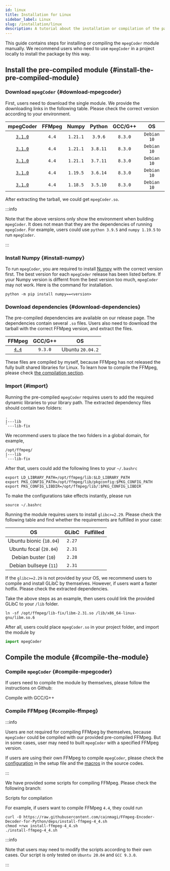 ```yaml
---
id: linux
title: Installation for Linux
sidebar_label: Linux
slug: /installation/linux
description: A tutorial about the installation or compilation of the package for Linux.
---
```




This guide contains steps for installing or compiling the `mpegCoder` module manually. We recommend users who need to use `mpegCoder` in a project locally to install the package by this way.

## Install the pre-compiled module {#install-the-pre-compiled-module}

### Download `mpegCoder` {#download-mpegcoder}

First, users need to download the single module. We provide the downloading links in the following table. Please check the correct version according to your environment.

| mpegCoder | FFMpeg | Numpy | Python | GCC/G++ | OS |
| :-----: | :-----: | :-----: | :-----: | :-----: | :-----: |
| [`3.1.0`<InlineIcon icon={mdiDownloadBox}/>][download-3-1-0-py39] | `4.4` | `1.21.1` | `3.9.6` | `8.3.0` | `Debian 10` |
| [`3.1.0`<InlineIcon icon={mdiDownloadBox}/>][download-3-1-0-py38] | `4.4` | `1.21.1` | `3.8.11` | `8.3.0` | `Debian 10` |
| [`3.1.0`<InlineIcon icon={mdiDownloadBox}/>][download-3-1-0-py37] | `4.4` | `1.21.1` | `3.7.11` | `8.3.0` | `Debian 10` |
| [`3.1.0`<InlineIcon icon={mdiDownloadBox}/>][download-3-1-0-py36] | `4.4` | `1.19.5` | `3.6.14` | `8.3.0` | `Debian 10` |
| [`3.1.0`<InlineIcon icon={mdiDownloadBox}/>][download-3-1-0-py35] | `4.4` | `1.18.5` | `3.5.10` | `8.3.0` | `Debian 10` |

After extracting the tarball, we could get `mpegCoder.so`.

:::info

Note that the above versions only show the environment when building `mpegCoder`. It does not mean that they are the dependencies of running `mpegCoder`. For example, users could use `python 3.9.5` and `numpy 1.19.5` to run `mpegCoder`.

:::

### Install Numpy {#install-numpy}

To run `mpegCoder`, you are required to install [Numpy<IconExternalLink/>][link-numpy] with the correct version first. The best version for each `mpegCoder` release has been listed before. If your Numpy version is differnt from the best version too much, `mpegCoder` may not work. Here is the command for installation.

```shell
python -m pip install numpy==<version>
```

### Download dependencies {#download-dependencies}

The pre-compiled dependencies are available on our release page. The dependencies contain several `.so` files. Users also need to download the tarball with the correct FFMpeg version, and extract the files.

| FFMpeg | GCC/G++ | OS |
| :-----: | :-----: | :-----: |
| [`4.4`<InlineIcon icon={mdiDownloadBox}/>][download-ff-4-4] | `9.3.0` | Ubuntu `20.04.2` |

These files are compiled by myself, because FFMpeg has not released the fully built shared libraries for Linux. To learn how to compile the FFMpeg, please check [the compilation section](#compile-the-module).

### Import {#import}

Running the pre-compiled `mpegCoder` requires users to add the required dynamic libraries to your library path. The extracted dependency files should contain two folders:

```shell
.
|---lib
`---lib-fix
```

We recommend users to place the two folders in a global domain, for example,

```shell
/opt/ffmpeg/
|---lib
`---lib-fix
```

After that, users could add the following lines to your `~/.bashrc`

```shell
export LD_LIBRARY_PATH=/opt/ffmpeg/lib:$LD_LIBRARY_PATH
export PKG_CONFIG_PATH=/opt/ffmpeg/lib/pkgconfig:$PKG_CONFIG_PATH
export PKG_CONFIG_LIBDIR=/opt/ffmpeg/lib/:$PKG_CONFIG_LIBDIR
```

To make the configurations take effects instantly, please run

```shell
source ~/.bashrc
```

Running the module requires users to install `glibc>=2.29`. Please check the following table and find whether the requirements are fulfilled in your case:

| OS | GLibC | Fulfilled |
| :-----: | :-----: | :-----: |
| Ubuntu bionic (`18.04`) | `2.27` | <InlineIcon icon={vsiCloseIcon}/> |
| Ubuntu focal (`20.04`) | `2.31` | <InlineIcon icon={vsiCheckIcon}/> |
| Debian buster (`10`) | `2.28` | <InlineIcon icon={vsiCloseIcon}/> |
| Debian bullseye (`11`) | `2.31` | <InlineIcon icon={vsiCheckIcon}/> |

If the `glibc>=2.29` is not provided by your OS, we recommend users to compile and install GLibC by themselves. However, if users want a faster hotfix. Please check the extracted dependencies.

Take the above steps as an example, then users could link the provided GLibC to your `/lib` folder.

```shell
ln -sf /opt/ffmpeg/lib-fix/libm-2.31.so /lib/x86_64-linux-gnu/libm.so.6
```

After all, users could place `mpegCoder.so` in your project folder, and import the module by

```python
import mpegCoder
```

## Compile the module {#compile-the-module}

### Compile `mpegCoder` {#compile-mpegcoder}

If users need to compile the module by themselves, please follow the instructions on Github:

<p>
  <DarkButton to="https://github.com/cainmagi/FFmpeg-Encoder-Decoder-for-Python/blob/master-linux/README.md" icon={vsiDebugAlt}>
    Compile with GCC/G++
  </DarkButton>
</p>

### Compile FFMpeg {#compile-ffmpeg}

:::info

Users are not required for compiling FFMpeg by themselves, because `mpegCoder` could be compiled with our provided pre-compiled FFMpeg. But in some cases, user may need to built `mpegCoder` with a specified FFMpeg version.

If users are using their own FFMpeg to compile `mpegCoder`, please check the [configuration<IconExternalLink/>][code-config] in the setup file and the [macros<IconExternalLink/>][code-macros] in the source codes.

:::

We have provided some scripts for compiling FFMpeg. Please check the following branch:

<p>
  <DarkButton to="https://github.com/cainmagi/FFmpeg-Encoder-Decoder-for-Python/tree/deps" icon={octMarkGithub16}>
    Scripts for compilation
  </DarkButton>
</p>

For example, if users want to compile FFMpeg `4.4`, they could run

```shell
curl -O https://raw.githubusercontent.com/cainmagi/FFmpeg-Encoder-Decoder-for-Python/deps/install-ffmpeg-4_4.sh
chmod +rwx install-ffmpeg-4_4.sh
./install-ffmpeg-4_4.sh
```

:::info

Note that users may need to modify the scripts according to their own cases. Our script is only tested on `Ubuntu 20.04` and `GCC 9.3.0`.

:::

[download-3-1-0-py39]:https://github.com/cainmagi/FFmpeg-Encoder-Decoder-for-Python/releases/download/3.1.0-linux/mpegCoder_3_1_0_Linux_py39.tar.xz
[download-3-1-0-py38]:https://github.com/cainmagi/FFmpeg-Encoder-Decoder-for-Python/releases/download/3.1.0-linux/mpegCoder_3_1_0_Linux_py38.tar.xz
[download-3-1-0-py37]:https://github.com/cainmagi/FFmpeg-Encoder-Decoder-for-Python/releases/download/3.1.0-linux/mpegCoder_3_1_0_Linux_py37.tar.xz
[download-3-1-0-py36]:https://github.com/cainmagi/FFmpeg-Encoder-Decoder-for-Python/releases/download/3.1.0-linux/mpegCoder_3_1_0_Linux_py36.tar.xz
[download-3-1-0-py35]:https://github.com/cainmagi/FFmpeg-Encoder-Decoder-for-Python/releases/download/3.1.0-linux/mpegCoder_3_1_0_Linux_py35.tar.xz
[download-ff-4-4]:https://github.com/cainmagi/FFmpeg-Encoder-Decoder-for-Python/releases/download/deps-3.0.0/so-linux-ffmpeg_4_4.tar.xz
[code-config]:https://github.com/cainmagi/FFmpeg-Encoder-Decoder-for-Python/blob/master-linux/setup.py#L34
[code-macros]:https://github.com/cainmagi/FFmpeg-Encoder-Decoder-for-Python/blob/master-linux/MpegCoder/MpegBase.h#L11
[link-numpy]:https://numpy.org "Numpy"
